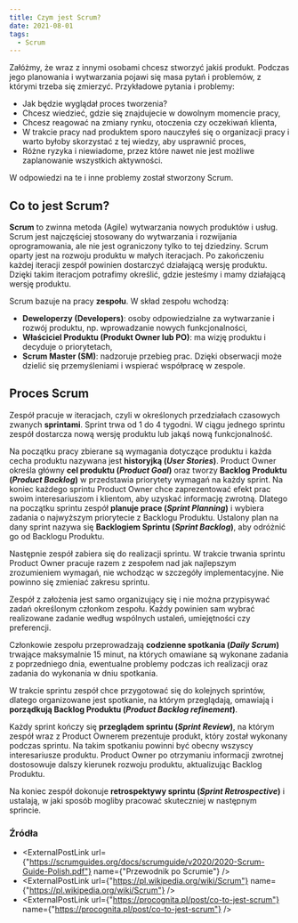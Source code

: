 ```yaml
---
title: Czym jest Scrum?
date: 2021-08-01
tags:
  - Scrum
---
```



Załóżmy, że wraz z innymi osobami chcesz stworzyć jakiś produkt.
Podczas jego planowania i wytwarzania pojawi się masa pytań i problemów, z którymi trzeba się zmierzyć.
Przykładowe pytania i problemy:
- Jak będzie wyglądał proces tworzenia?
- Chcesz wiedzieć, gdzie się znajdujecie w dowolnym momencie pracy,
- Chcesz reagować na zmiany rynku, otoczenia czy oczekiwań klienta, 
- W trakcie pracy nad produktem sporo nauczyłeś się o organizacji pracy i warto byłoby skorzystać z tej wiedzy, aby usprawnić proces,
- Różne ryzyka i niewiadome, przez które nawet nie jest możliwe zaplanowanie wszystkich aktywności.

W odpowiedzi na te i inne problemy został stworzony Scrum.

## Co to jest Scrum?

**Scrum** to zwinna metoda (Agile) wytwarzania nowych produktów i usług.
Scrum jest najczęściej stosowany do wytwarzania i rozwijania oprogramowania, ale nie jest ograniczony tylko to tej dziedziny.
Scrum oparty jest na rozwoju produktu w małych iteracjach. Po zakończeniu każdej iteracji zespół powinien dostarczyć działającą wersję produktu.
Dzięki takim iteracjom potrafimy określić, gdzie jesteśmy i mamy działającą wersję produktu.

Scrum bazuje na pracy **zespołu**. W skład zespołu wchodzą:
- **Deweloperzy (Developers)**: osoby odpowiedzialne za wytwarzanie i rozwój produktu, np. wprowadzanie nowych funkcjonalności,
- **Właściciel Produktu (Produkt Owner lub PO)**: ma wizję produktu i decyduje o priorytetach,
- **Scrum Master (SM)**: nadzoruje przebieg prac. Dzięki obserwacji może dzielić się przemyśleniami i wspierać współpracę w zespole.

## Proces Scrum

Zespół pracuje w iteracjach, czyli w określonych przedziałach czasowych zwanych **sprintami**.
Sprint trwa od 1 do 4 tygodni. W ciągu jednego sprintu zespół dostarcza nową wersję produktu lub jakąś nową funkcjonalność.

Na początku pracy zbierane są wymagania dotyczące produktu i każda cecha produktu nazywana jest **historyjką (*User Stories*)**.
Product Owner określa główny **cel produktu (*Product Goal*)** oraz tworzy **Backlog Produktu (*Product Backlog*)** w przedstawia priorytety wymagań na każdy sprint.
Na koniec każdego sprintu Product Owner chce zaprezentować efekt prac swoim interesariuszom i klientom, aby uzyskać informację zwrotną.
Dlatego na początku sprintu zespół **planuje prace (*Sprint Planning*)** i wybiera zadania o najwyższym priorytecie z Backlogu Produktu.
Ustalony plan na dany sprint nazywa się **Backlogiem Sprintu (*Sprint Backlog*)**, aby odróżnić go od Backlogu Produktu.

Następnie zespół zabiera się do realizacji sprintu. 
W trakcie trwania sprintu Product Owner pracuje razem z zespołem nad jak najlepszym zrozumieniem wymagań, nie wchodząc w szczegóły implementacyjne.
Nie powinno się zmieniać zakresu sprintu.

Zespół z założenia jest samo organizujący się i nie można przypisywać zadań określonym członkom zespołu.
Każdy powinien sam wybrać realizowane zadanie według wspólnych ustaleń, umiejętności czy preferencji.

Członkowie zespołu przeprowadzają **codzienne spotkania (*Daily Scrum*)** trwające maksymalnie 15 minut, na których omawiane są wykonane zadania z poprzedniego dnia, ewentualne problemy podczas ich realizacji oraz zadania do wykonania w dniu spotkania. 

W trakcie sprintu zespół chce przygotować się do kolejnych sprintów, dlatego organizowane jest spotkanie, na którym przeglądają, omawiają i **porządkują Backlog Produktu (*Product Backlog refinement*)**.

Każdy sprint kończy się **przeglądem sprintu (*Sprint Review*)**, na którym zespół wraz z Product Ownerem prezentuje produkt, który został wykonany podczas sprintu.
Na takim spotkaniu powinni być obecny wszyscy interesariusze produktu.
Product Owner po otrzymaniu informacji zwrotnej dostosowuje dalszy kierunek rozwoju produktu, aktualizując Backlog Produktu.

Na koniec zespół dokonuje **retrospektywy sprintu (*Sprint Retrospective*)** i ustalają, w jaki sposób mogliby pracować skuteczniej w następnym sprincie.

### Źródła

- <ExternalPostLink url={"https://scrumguides.org/docs/scrumguide/v2020/2020-Scrum-Guide-Polish.pdf"} name={"Przewodnik po Scrumie"} />
- <ExternalPostLink url={"https://pl.wikipedia.org/wiki/Scrum"} name={"https://pl.wikipedia.org/wiki/Scrum"} />
- <ExternalPostLink url={"https://procognita.pl/post/co-to-jest-scrum"} name={"https://procognita.pl/post/co-to-jest-scrum"} />